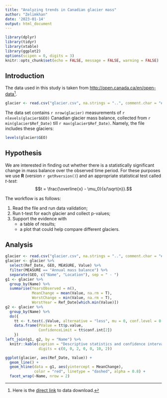 ```yaml
---
title: "Analyzing trends in Canadian glacier mass"
author: "Zelimkhan"
date: '2023-01-14'
output: html_document
---
```


```r
library(dplyr)
library(tidyr)
library(xtable)
library(ggplot2)
options(scipen = 0, digits = 3)
knitr::opts_chunk$set(echo = FALSE, message = FALSE, warning = FALSE)
```

## Introduction

The data used in this study is taken from <http://open.canada.ca/en/open-data>[^1].

[^1]: Here is the [direct link](http://open.canada.ca/data/en/dataset/b52664cf-bfd9-49ad-849a-cb88c92553b9) to data download.

```r
glacier <- read.csv("glacier.csv", na.strings = "..", comment.char = "#")
```

The data set contains `r nrow(glacier)` measurements of `r nlevels(glacier$GEO)` Canadian glacier mass balance, collected from `r min(glacier$Ref_Date)` till `r max(glacier$Ref_Date)`. Namely, the file includes these glaciers:

```r
levels(glacier$GEO)
```

## Hypothesis

We are interested in finding out whether there is a statistically significant change in mass balance over the observed time period. For these purposes we use **R** (version `r getRversion()`) and an appropriate statistical test called _t-test_: $$t = \frac{\overline{x} - \mu_0}{s/\sqrt{n}}.$$

The workflow is as follows:

1. Read the file and run data validation;
2. Run t-test for each glacier and collect p-values;
3. Support the evidence with
    + a table of results;
    + a plot that could help compare different glaciers.
    
## Analysis

```r
glacier <- read.csv("glacier.csv", na.strings = "..", comment.char = "#")
glacier <- glacier %>%
  select(Ref_Date, GEO, MEASURE, Value) %>% 
  filter(MEASURE == "Annual mass balance") %>% 
  separate(GEO, c("Name", "Location"), sep = " - ")
g1 <- glacier %>%
  group_by(Name) %>% 
  summarise(YearsObserved = n(), 
            MeanChange = mean(Value, na.rm = T), 
            WorstChange = min(Value, na.rm = T),
            WorstYear = Ref_Date[which.min(Value)])
g2 <- glacier %>% 
  group_by(Name) %>% 
  do({
    tt <- t.test(.$Value, alternative = "less", mu = 0, conf.level = 0.99)
    data.frame(PValue = tt$p.value, 
               ConfidenceLimit = tt$conf.int[2])
    })
left_join(g1, g2, by = "Name") %>% 
  knitr::kable(caption = "Descriptive statistics and confidence intervals", 
               digits = c(0, 0, 2, 0, 0, 10, 2))
```

```r
ggplot(glacier, aes(Ref_Date, Value)) + 
  geom_line() + 
  geom_hline(data = g1, aes(yintercept = MeanChange), 
             color = "red", linetype = "dashed", alpha = 0.8) + 
  facet_wrap(~Name, nrow = 2)
```
